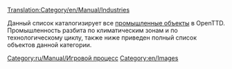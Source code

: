 [[Translation:Category/en/Manual/Industries]]

Данный список каталогизирует все [[ru/Manual/Промышленность|промышленные объекты]] в OpenTTD. Промышленность разбита по климатическим зонам и по технологическому циклу, также ниже приведен полный список объектов данной категории. 

[[Category:ru/Manual/Игровой процесс]]
[[Category:en/Images]]
